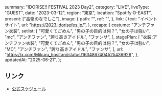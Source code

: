   summary: "IDORISE!! FESTIVAL 2023 Day2",
  category: "LIVE",
  liveType: "GUEST",
  date: "2023-03-12",
  region: "東京",
  location: "Spotify O-EAST",
  present: ["高嶺のなでしこ"],
  image: {
    path: "",
    ref: "",
  },
  link: {
    text: "イベント サイト",
    url: "https://2023.idorisefes.jp/",
  },
  recaps: {
    costume: "アンチファン衣装",
    setlist: [
      "可愛くてごめん",
      "男の子の目的は何？",
      "女の子は強い",
      "mc",
      "アンチファン",
      "誇り高きアイドル",
      "ファンサ",
    ],
    stagePlan: [
      "衣装:アンチファン衣装",
      "可愛くてごめん",
      "男の子の目的は何？",
      "女の子は強い",
      "MC",
      "アンチファン",
      "誇り高きアイドル",
      "ファンサ",
    ],
    url: "https://x.com/Mikuru_hositani/status/1634867404525436929",
  },
  updatedAt: "2025-06-21",
};

## リンク

- [公式スケジュール](https://takanenonadeshiko.jp/?p=621)
